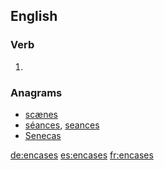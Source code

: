 ==English==

===Verb===
{{head|en}}

# {{en-third-person singular of|encase}}

===Anagrams===
* [[scænes#English|scænes]]
* [[séances#English|séances]], [[seances#English|seances]]
* [[Senecas#English|Senecas]]

[[de:encases]]
[[es:encases]]
[[fr:encases]]